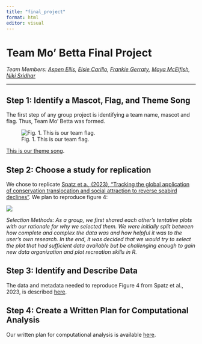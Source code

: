 ```yaml
---
title: "final_project"
format: html
editor: visual
---
```


# Team Mo' Betta Final Project

*Team Members: [Aspen Ellis](https://github.com/boriellis), [Elsie Carillo](https://github.com/misselsie10), [Frankie Gerraty](https://github.com/fgerraty), [Maya McElfish](https://github.com/Blinkosaur), [Niki Sridhar](https://github.com/nikita-sridhar)*

------------------------------------------------------------------------

## Step 1: Identify a Mascot, Flag, and Theme Song

The first step of any group project is identifying a team name, mascot and flag. Thus, Team Mo' Betta was formed.

![Fig. 1. This is our team flag.](images/flag.jpg)

[This is our theme song](https://www.youtube.com/watch?v=GEut_r-B0_w).

## Step 2: Choose a study for replication

We chose to replicate [Spatz et a., (2023), "Tracking the global application of conservation translocation and social attraction to reverse seabird declines"](https://www.pnas.org/doi/epdf/10.1073/pnas.2214574120). We plan to reproduce figure 4:

![](images/figure_to_replicate.jpg)

*Selection Methods: As a group, we first shared each other's tentative plots with our rationale for why we selected them. We were initially split between how complete and complex the data was and how helpful it was to the user's own research. In the end, it was decided that we would try to select the plot that had sufficient data available but be challenging enough to gain new data organization and plot recreation skills in R.*

## Step 3: Identify and Describe Data

The data and metadata needed to reproduce Figure 4 from Spatz et al., 2023, is described [here](data_description.html).

## Step 4: Create a Written Plan for Computational Analysis

Our written plan for computational analysis is available [here](computational_analysis_plan.html).
